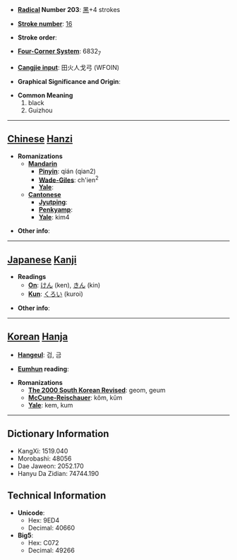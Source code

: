 * '''[[Wiktionary:Chinese radical index| Radical]] Number 203''': [[Wiktionary:Chinese radical index 黑|黑]]+4 strokes

* '''[[Wiktionary:Chinese total strokes index|Stroke number]]''': [[Wiktionary:Chinese total strokes index 16|16]]

* '''Stroke order''': 

* '''[[Wiktionary:Chinese four corner index|Four-Corner System]]''': 6832<sub>7</sub>

* '''[[Wiktionary:Chinese Cangjie index|Cangjie input]]''': 田火人戈弓 (WFOIN)

* '''Graphical Significance and Origin''': 

* '''Common Meaning'''
*#black
*# Guizhou


----

== [[Chinese]] [[Hanzi]] ==

* '''Romanizations'''
** '''[[Mandarin]]'''
*** '''[[Pinyin]]''': qián (qian2)
*** '''[[Wade-Giles]]''': ch'ien<sup>2</sup>
*** '''[[Yale]]''': 
** '''[[Cantonese]]'''
*** '''[[Jyutping]]''':
*** '''[[Penkyamp]]''': 
*** '''[[Yale]]''': kim4

* '''Other info''': 

----

== [[Japanese]] [[Kanji]] ==

* '''Readings'''
** '''[[On]]''': [[けん]] (ken), [[きん]] (kin)
** '''[[Kun]]''': [[くろい]] (kuroi)

* '''Other info''':  

----

== [[Korean]] [[Hanja]] ==

* '''[[Hangeul]]''': 검, 금

* '''[[Eumhun]] reading''': 

* '''Romanizations'''
** '''[[The 2000 South Korean Revised Romanization|The 2000 South Korean Revised]]''': geom, geum
** '''[[McCune-Reischauer]]''': kŏm, kŭm
** '''[[Yale]]''': kem, kum

----

== Dictionary Information ==

* KangXi: 1519.040
* Morobashi: 48056
* Dae Jaweon: 2052.170
* Hanyu Da Zidian: 74744.190

== Technical Information ==

* '''Unicode''':
** Hex: 9ED4
** Decimal: 40660
* '''Big5''':
** Hex: C072
** Decimal: 49266